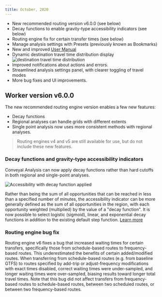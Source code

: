 ```yaml
---
title: October, 2020
---
```


- New recommended routing version v6.0.0 (see below)
- Decay functions to enable gravity-type accessibility indicators (see below)
- Routing engine fix for certain transfer times (see below)
- Manage analysis settings with Presets (previously known as Bookmarks)
- New and improved [User Manual](https://docs.conveyal.com)
- Dynamic destination travel time distribution display
  ![destination travel time distribution](/img/changelog/202010/destination-travel-time-distribution.png)
- Improved notifications about actions and errors.
- Streamlined analysis settings panel, with clearer toggling of travel modes
- More bug fixes and UI improvements.

## Worker version v6.0.0

The new recommended routing engine version enables a few new features:

- Decay functions
- Regional analyses can handle grids with different extents
- Single point analysis now uses more consistent methods with regional analyses.

> Routing engines v4 and v5 are still available for use, but do not include these new features.

### Decay functions and gravity-type accessibility indicators

Conveyal Analysis can now apply decay functions rather than hard cutoffs in both regional and single-point analyses.

![Accessibility with decay function applied](/img/changelog/202010/decay-access.png)

Rather than being the sum of all opportunities that can be reached in less than a specified number of minutes, the accessibility indicator can be more generally defined as the sum of all opportunities in the region, with each opportunity weighted (multiplied) by the value of a "decay function". It is now possible to select logistic (sigmoid), linear, and exponential decay functions in addition to the existing default step function. [Learn more](https://docs.conveyal.com/learn-more/decay-functions)

### Routing engine bug fix

Routing engine v6 fixes a bug that increased waiting times for certain transfers, specifically those from schedule-based routes to frequency-based routes. This underestimated the benefits of certain added/modified routes. When transferring from schedule-based routes (e.g. from baseline GTFS) to routes specified by add-trip or adjust-frequency modifications with exact times disabled, correct waiting times were under-sampled, and longer waiting times were over-sampled, biasing results toward longer total travel times. Note that this bug did not affect transfers from frequency-based routes to schedule-based routes, between two scheduled routes, or between two frequency-based routes.

